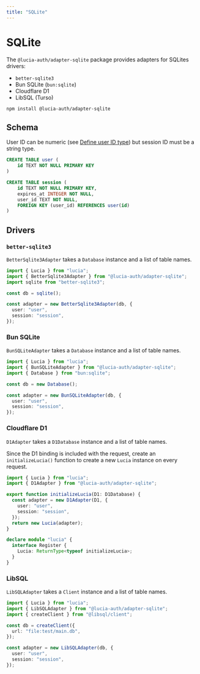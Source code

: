 ```yaml
---
title: "SQLite"
---
```


# SQLite

The `@lucia-auth/adapter-sqlite` package provides adapters for SQLites drivers:

- `better-sqlite3`
- Bun SQLite (`bun:sqlite`)
- Cloudflare D1
- LibSQL (Turso)

```
npm install @lucia-auth/adapter-sqlite
```

## Schema

User ID can be numeric (see [Define user ID type](/basics/users#define-user-id-type)) but session ID must be a string type.

```sql
CREATE TABLE user (
    id TEXT NOT NULL PRIMARY KEY
)

CREATE TABLE session (
    id TEXT NOT NULL PRIMARY KEY,
    expires_at INTEGER NOT NULL,
    user_id TEXT NOT NULL,
    FOREIGN KEY (user_id) REFERENCES user(id)
)
```

## Drivers

### `better-sqlite3`

`BetterSqlite3Adapter` takes a `Database` instance and a list of table names.

```ts
import { Lucia } from "lucia";
import { BetterSqlite3Adapter } from "@lucia-auth/adapter-sqlite";
import sqlite from "better-sqlite3";

const db = sqlite();

const adapter = new BetterSqlite3Adapter(db, {
  user: "user",
  session: "session",
});
```

### Bun SQLite

`BunSQLiteAdapter` takes a `Database` instance and a list of table names.

```ts
import { Lucia } from "lucia";
import { BunSQLiteAdapter } from "@lucia-auth/adapter-sqlite";
import { Database } from "bun:sqlite";

const db = new Database();

const adapter = new BunSQLiteAdapter(db, {
  user: "user",
  session: "session",
});
```

### Cloudflare D1

`D1Adapter` takes a `D1Database` instance and a list of table names.

Since the D1 binding is included with the request, create an `initializeLucia()` function to create a new `Lucia` instance on every request.

```ts
import { Lucia } from "lucia";
import { D1Adapter } from "@lucia-auth/adapter-sqlite";

export function initializeLucia(D1: D1Database) {
  const adapter = new D1Adapter(D1, {
    user: "user",
    session: "session",
  });
  return new Lucia(adapter);
}

declare module "lucia" {
  interface Register {
    Lucia: ReturnType<typeof initializeLucia>;
  }
}
```

### LibSQL

`LibSQLAdapter` takes a `Client` instance and a list of table names.

```ts
import { Lucia } from "lucia";
import { LibSQLAdapter } from "@lucia-auth/adapter-sqlite";
import { createClient } from "@libsql/client";

const db = createClient({
  url: "file:test/main.db",
});

const adapter = new LibSQLAdapter(db, {
  user: "user",
  session: "session",
});
```
